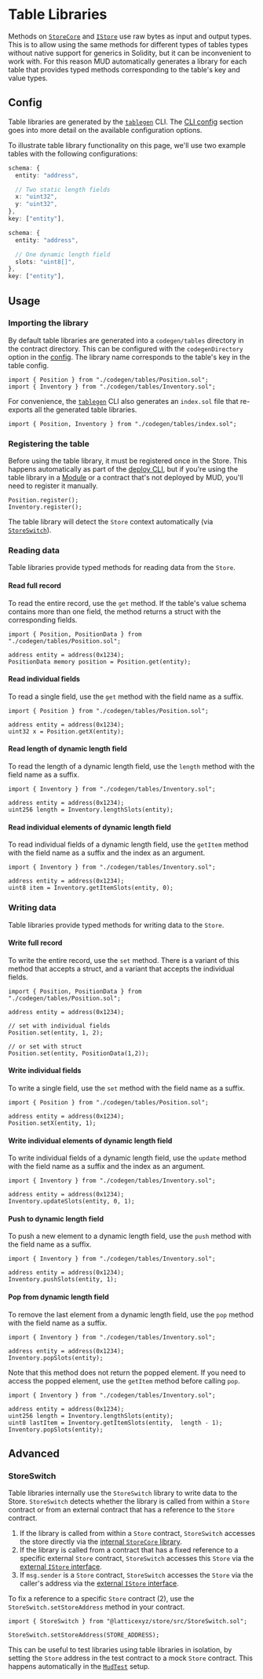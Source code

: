 # Table Libraries

Methods on [`StoreCore`](../references/store-core) and [`IStore`](../references/store) use raw bytes as input and output types.
This is to allow using the same methods for different types of tables types without native support for generics in Solidity, but it can be inconvenient to work with.
For this reason MUD automatically generates a library for each table that provides typed methods corresponding to the table's key and value types.

## Config

Table libraries are generated by the [`tablegen`](../cli/tablegen) CLI.
The [CLI config](/cli/config) section goes into more detail on the available configuration options.

To illustrate table library functionality on this page, we'll use two example tables with the following configurations:

```ts filename="Position"
schema: {
  entity: "address",

  // Two static length fields
  x: "uint32",
  y: "uint32",
},
key: ["entity"],
```

```ts filename="Inventory"
schema: {
  entity: "address",

  // One dynamic length field
  slots: "uint8[]",
},
key: ["entity"],  
```

## Usage

### Importing the library

By default table libraries are generated into a `codegen/tables` directory in the contract directory.
This can be configured with the `codegenDirectory` option in the [config](/cli/config).
The library name corresponds to the table's key in the table config.

```solidity
import { Position } from "./codegen/tables/Position.sol";
import { Inventory } from "./codegen/tables/Inventory.sol";
```

For convenience, the [`tablegen`](../cli/tablegen) CLI also generates an `index.sol` file that re-exports all the generated table libraries.

```solidity
import { Position, Inventory } from "./codegen/tables/index.sol";
```

### Registering the table

Before using the table library, it must be registered once in the Store.
This happens automatically as part of the [deploy CLI](/cli/deploy), but if you're using the table library in a [Module](/world/modules) or a contract that's not deployed by MUD, you'll need to register it manually.

```solidity
Position.register();
Inventory.register();
```

The table library will detect the `Store` context automatically (via [`StoreSwitch`](#storeswitch)).

### Reading data

Table libraries provide typed methods for reading data from the `Store`.

#### Read full record

To read the entire record, use the `get` method.
If the table's value schema contains more than one field, the method returns a struct with the corresponding fields.

```solidity copy
import { Position, PositionData } from "./codegen/tables/Position.sol";

address entity = address(0x1234);
PositionData memory position = Position.get(entity);
```

#### Read individual fields

To read a single field, use the `get` method with the field name as a suffix.

```solidity copy
import { Position } from "./codegen/tables/Position.sol";

address entity = address(0x1234);
uint32 x = Position.getX(entity);
```

#### Read length of dynamic length field

To read the length of a dynamic length field, use the `length` method with the field name as a suffix.

```solidity copy
import { Inventory } from "./codegen/tables/Inventory.sol";

address entity = address(0x1234);
uint256 length = Inventory.lengthSlots(entity);
```

#### Read individual elements of dynamic length field

To read individual fields of a dynamic length field, use the `getItem` method with the field name as a suffix and the index as an argument.

```solidity copy
import { Inventory } from "./codegen/tables/Inventory.sol";

address entity = address(0x1234);
uint8 item = Inventory.getItemSlots(entity, 0);
```

### Writing data

Table libraries provide typed methods for writing data to the `Store`.

#### Write full record

To write the entire record, use the `set` method.
There is a variant of this method that accepts a struct, and a variant that accepts the individual fields.

```solidity copy
import { Position, PositionData } from "./codegen/tables/Position.sol";

address entity = address(0x1234);

// set with individual fields
Position.set(entity, 1, 2);

// or set with struct
Position.set(entity, PositionData(1,2));
```

#### Write individual fields

To write a single field, use the `set` method with the field name as a suffix.

```solidity copy
import { Position } from "./codegen/tables/Position.sol";

address entity = address(0x1234);
Position.setX(entity, 1);
```

#### Write individual elements of dynamic length field

To write individual fields of a dynamic length field, use the `update` method with the field name as a suffix and the index as an argument.

```solidity copy
import { Inventory } from "./codegen/tables/Inventory.sol";

address entity = address(0x1234);
Inventory.updateSlots(entity, 0, 1);
```

#### Push to dynamic length field

To push a new element to a dynamic length field, use the `push` method with the field name as a suffix.

```solidity copy
import { Inventory } from "./codegen/tables/Inventory.sol";

address entity = address(0x1234);
Inventory.pushSlots(entity, 1);
```

#### Pop from dynamic length field

To remove the last element from a dynamic length field, use the `pop` method with the field name as a suffix.

```solidity copy
import { Inventory } from "./codegen/tables/Inventory.sol";

address entity = address(0x1234);
Inventory.popSlots(entity);
```

Note that this method does not return the popped element.
If you need to access the popped element, use the `getItem` method before calling `pop`.

```solidity copy
import { Inventory } from "./codegen/tables/Inventory.sol";

address entity = address(0x1234);
uint256 length = Inventory.lengthSlots(entity);
uint8 lastItem = Inventory.getItemSlots(entity,  length - 1);
Inventory.popSlots(entity);
```

## Advanced

### StoreSwitch

Table libraries internally use the `StoreSwitch` library to write data to the Store.
`StoreSwitch` detects whether the library is called from within a `Store` contract or from an external contract that has a reference to the `Store` contract.

1. If the library is called from within a `Store` contract, `StoreSwitch` accesses the store directly via the [internal `StoreCore` library](./reference/store-core).
2. If the library is called from a contract that has a fixed reference to a specific external `Store` contract, `StoreSwitch` accesses this `Store` via the [external `IStore` interface](./reference/store).
3. If `msg.sender` is a `Store` contract, `StoreSwitch` accesses the `Store` via the caller's address via the [external `IStore` interface](./reference/store).

To fix a reference to a specific `Store` contract (2), use the `StoreSwitch.setStoreAddress` method in your contract.

```solidity copy
import { StoreSwitch } from "@latticexyz/store/src/StoreSwitch.sol";

StoreSwitch.setStoreAddress(STORE_ADDRESS);
```

This can be useful to test libraries using table libraries in isolation, by setting the `Store` address in the test contract to a mock `Store` contract.
This happens automatically in the [`MudTest`](/cli/test) setup.
